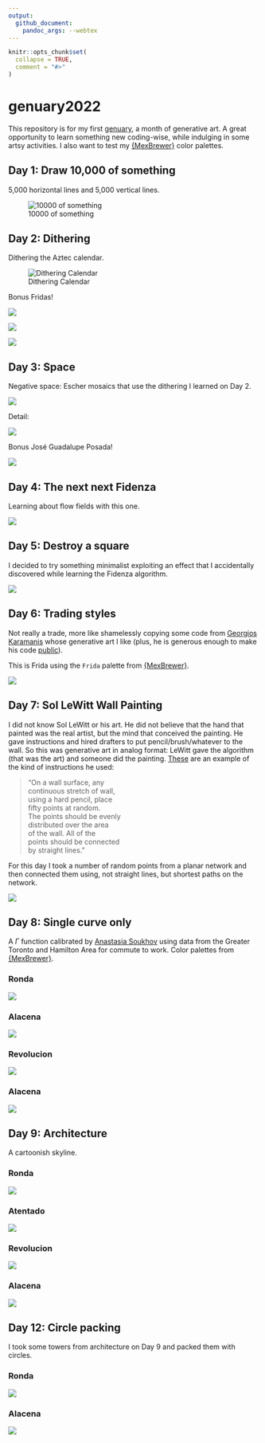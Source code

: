 ```yaml
---
output:
  github_document:
    pandoc_args: --webtex
---
```


<!-- README.md is generated from README.Rmd. Please edit that file -->

```r
knitr::opts_chunk$set(
  collapse = TRUE,
  comment = "#>"
)
```

# genuary2022

<!-- badges: start -->
<!-- badges: end -->

This repository is for my first [genuary](https://genuary.art/), a month of generative art. A great opportunity to learn something new coding-wise, while indulging in some artsy activities. I also want to test my [{MexBrewer}](https://paezha.github.io/MexBrewer/) color palettes.

## Day 1: Draw 10,000 of something

5,000 horizontal lines and 5,000 vertical lines.

![10000 of something](01-10000-of-something/README_files/figure-gfm/10000-of-something-alacena-1.png)

## Day 2: Dithering

Dithering the Aztec calendar.

![Dithering Calendar](02-dithering/README_files/figure-gfm/dithering-concha-1.png)

Bonus Fridas!

![](02-dithering/README_files/figure-gfm/dithering-frida-aurora-1.png)

![](02-dithering/README_files/figure-gfm/dithering-frida-concha-1.png)

![](02-dithering/README_files/figure-gfm/dithering-frida-frida-1.png)

## Day 3: Space

Negative space: Escher mosaics that use the dithering I learned on Day 2.

![](03-space/README_files/figure-gfm/space-escher-revolucion-1.png)

Detail:

![](03-space/README_files/figure-gfm/space-escher-revolucion-detail-1.png)

Bonus José Guadalupe Posada!

![](03-space/README_files/figure-gfm/space-posada-tierra-1.png)

## Day 4: The next next Fidenza

Learning about flow fields with this one.

![](04-fidenza/README_files/figure-gfm/paths-ex4-revolucion-1.png)

## Day 5: Destroy a square

I decided to try something minimalist exploiting an effect that I accidentally discovered while learning the Fidenza algorithm.

![](05-break-a-square/README_files/figure-gfm/break-square-atentado-1.png)

## Day 6: Trading styles

Not really a trade, more like shamelessly copying some code from [Georgios Karamanis](https://github.com/gkaramanis/aRtist/tree/main/genuary) whose generative art I like (plus, he is generous enough to make his code [public](https://github.com/gkaramanis/aRtist/tree/main/genuary/2021/2021-3)).

This is Frida using the `Frida` palette from [{MexBrewer}](https://paezha.github.io/MexBrewer/).

![](06-trade-styles/frida-frida.png)

## Day 7: Sol LeWitt Wall Painting

I did not know Sol LeWitt or his art. He did not believe that the hand that painted was the real artist, but the mind that conceived the painting. He gave instructions and hired drafters to put pencil/brush/whatever to the wall. So this was generative art in analog format: LeWitt gave the algorithm (that was the art) and someone did the painting. [These](https://observer.com/2012/10/here-are-the-instructions-for-sol-lewitts-1971-wall-drawing-for-the-school-of-the-mfa-boston/) are an example of the kind of instructions he used:

> "On a wall surface, any  
> continuous stretch of wall,  
> using a hard pencil, place  
> fifty points at random.  
> The points should be evenly  
> distributed over the area  
> of the wall. All of the  
> points should be connected  
> by straight lines."

For this day I took a number of random points from a planar network and then connected them using, not straight lines, but shortest paths on the network.

![](07-sol-lewitt-wall-drawing/slw_animation.gif)

## Day 8: Single curve only

A $\Gamma$ function calibrated by [Anastasia Soukhov](https://soukhova.github.io/AccessPack/) using data from the Greater Toronto and Hamilton Area for commute to work. Color palettes from [{MexBrewer}](https://paezha.github.io/MexBrewer/).

### Ronda

![](08-single-curve-only/single-curve-ronda.png)

### Alacena

![](08-single-curve-only/single-curve-alacena.png)

### Revolucion

![](08-single-curve-only/single-curve-revolucion.png)


### Alacena

![](08-single-curve-only/single-curve-atentado.png)

## Day 9: Architecture

A cartoonish skyline.

### Ronda

![](09-architecture/skyline-ronda.png)

### Atentado

![](09-architecture/skyline-atentado.png)

### Revolucion

![](09-architecture/skyline-revolucion.png)


### Alacena

![](09-architecture/skyline-alacena.png)

## Day 12: Circle packing

I took some towers from architecture on Day 9 and packed them with circles.

### Ronda

![](12-circle-packing/circle-packing-ronda.png)

### Alacena

![](12-circle-packing/circle-packing-alacena.png)
